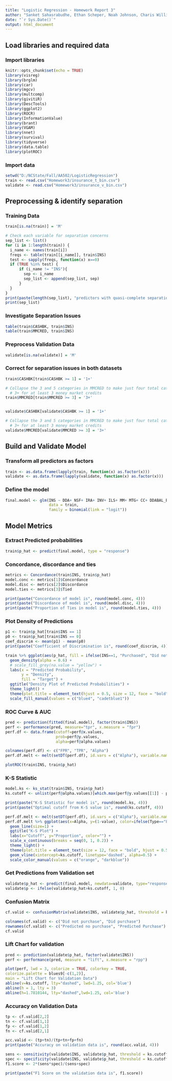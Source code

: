 ---
title: "Logistic Regression - Homework Report 3"
author: "Sanket Sahasrabudhe, Ethan Scheper, Noah Johnson, Charis Williams, Elizabeth Surratt"
date: "`r Sys.Date()`"
output: html_document
---

## Load libraries and required data
### Import libraries
```{r setup, results='hide', message=FALSE, warning=FALSE}
knitr::opts_chunk$set(echo = TRUE)
library(visreg)
library(brglm)
library(car)
library(mgcv)
library(multcomp)
library(givitiR)
library(DescTools)
library(ggplot2)
library(ROCR)
library(InformationValue)
library(brant)
library(VGAM)
library(nnet)
library(survival)
library(tidyverse)
library(data.table)
library(plotROC)
```

### Import data
```{r load}
setwd("D:/NCState/Fall/AA502/LogisticRegression")
train <- read.csv("Homework3/insurance_t_bin.csv")
validate <- read.csv("Homework3/insurance_v_bin.csv")
```

## Preprocessing & identify separation 
### Training Data
```{r preprocess_train}
train[is.na(train)] = 'M'

# Check each variable for separation concerns
sep_list <- list()
for (i in 1:length(train)) {
  i_name <- names(train[i])
  freqs <- table(train[[i_name]], train$INS)
  test <- sapply(freqs, function(x) x==0)
  if (TRUE %in% test) {
      if (i_name != "INS"){
        sep <- i_name
        sep_list <- append(sep_list, sep)
      }
  }
}
print(paste(length(sep_list), "predictors with quasi-complete separation issues"))
print(sep_list)
```

### Investigate Separation Issues
``` {r investigate}
table(train$CASHBK, train$INS)
table(train$MMCRED, train$INS)
```
### Preprocess Validation Data
``` {r preprocess_valid}
validate[is.na(validate)] = 'M'
```

### Correct for separation issues in both datasets
``` {r }
train$CASHBK[train$CASHBK >= 1] = '1+'

# Collapse the 3 and 5 categories in MMCRED to make just four total categories - 
  # 3+ for at least 3 money market credits
train$MMCRED[train$MMCRED >= 3] = '3+'


validate$CASHBK[validate$CASHBK >= 1] = '1+'

# Collapse the 3 and 5 categories in MMCRED to make just four total categories - 
  # 3+ for at least 3 money market credits
validate$MMCRED[validate$MMCRED >= 3] = '3+'
```

## Build and Validate Model
### Transform all predictors as factors
``` {r build_validate}
train <- as.data.frame(lapply(train, function(x) as.factor(x)))
validate <- as.data.frame(lapply(validate, function(x) as.factor(x)))
```

### Define the model
``` {r define_model}
final.model <- glm(INS ~ DDA+ NSF+ IRA+ INV+ ILS+ MM+ MTG+ CC+ DDABAL_Bin+ CHECKS_Bin + TELLER_Bin+ SAVBAL_Bin+ ATMAMT_Bin+ CDBAL_Bin + DDA:IRA,
                   data = train,
                   family = binomial(link = "logit"))

```

## Model Metrics
### Extract Predicted probabilities

``` {r extract_probs}
train$p_hat <- predict(final.model, type = "response")
```

### Concordance, discordance and ties
``` {r concordance_discordance}

metrics <- Concordance(train$INS, train$p_hat)
model.conc <- metrics[1]$Concordance
model.disc <- metrics[2]$Discordance
model.ties <- metrics[3]$Tied

print(paste("Concordance of model is", round(model.conc, 4)))
print(paste("Discordance of model is", round(model.disc, 4)))
print(paste("Proportion of Ties in model is", round(model.ties, 4)))
```

### Plot Density of Predictions
``` {r discrimination}
p1 <- train$p_hat[train$INS == 1]
p0 <- train$p_hat[train$INS == 0]
coef_discrim <- mean(p1) - mean(p0)
print(paste("Coefficient of Discrimination is", round(coef_discrim, 4)))
```

``` {r density}
train %>% ggplot(aes(p_hat, fill = ifelse(INS==1, "Purchased", "Did not Purchase"))) +
  geom_density(alpha = 0.6) +
  # scale_fill_grey(na.value = "yellow") +
  labs(x = "Predicted Probability",
       y = "Density",
       fill = "Target") +
  ggtitle("Density Plot of Predicted Probabilities") +
  theme_light() +
  theme(plot.title = element_text(hjust = 0.5, size = 12, face = "bold")) +
  scale_fill_manual(values = c("blue4", "cadetblue1"))
```

### ROC Curve & AUC
``` {r roc_auc}
pred <- prediction(fitted(final.model), factor(train$INS))
perf <- performance(pred, measure="tpr", x.measure = "fpr")
perf.df <- data.frame(cutoff=perf@x.values,
                      prob=perf@y.values,
                      alpha=perf@alpha.values)

colnames(perf.df) <- c("FPR", "TPR", "Alpha")
perf.df.melt <- melt(setDT(perf.df), id.vars = c("Alpha"), variable.name = "Type")

plotROC(train$INS, train$p_hat)

```


### K-S Statistic
``` {r ks}

model.ks <- ks_stat(train$INS, train$p_hat)
ks.cutoff <- unlist(perf@alpha.values)[which.max(perf@y.values[[1]] - perf@x.values[[1]])]

print(paste("K-S Statistic for model is", round(model.ks, 4)))
print(paste("Optimal cutoff from K-S value is", round(ks.cutoff, 4)))

```

``` {r plot_ks}
perf.df.melt <- melt(setDT(perf.df), id.vars = c("Alpha"), variable.name = "Type")
perf.df.melt %>% ggplot(aes(x=Alpha, y=(1-value), color=ifelse(Type=="FPR","Did not Purchase", "Purchased" ))) +
  geom_line(size=1) +
  ggtitle("K-S Plot") +
  labs(x="Cutoff", y="Proportion", color="") +
  scale_x_continuous(breaks = seq(0, 1, 0.2)) +
  theme_light() +
  theme(plot.title = element_text(size = 12, face = "bold", hjust = 0.5)) +
  geom_vline(xintercept=ks.cutoff, linetype='dashed', alpha=0.5) +
  scale_color_manual(values = c("orange", "darkblue"))
```

### Get Predictions from Validation set
``` {r get_predictions,}

validate$p_hat <- predict(final.model, newdata=validate, type="response")
validate$p <- ifelse(validate$p_hat>ks.cutoff, 1, 0)
```


### Confusion Matrix
``` {r confusion_matrix}
cf.valid <- confusionMatrix(validate$INS, validate$p_hat, threshold = ks.cutoff)

colnames(cf.valid) <- c("Did not purchase", "Did purchase")
rownames(cf.valid) <- c("Predicted no purchase", "Predicted Purchase")
cf.valid
```

### Lift Chart for validation
``` {r lift}
pred <- prediction(validate$p_hat, factor(validate$INS))
perf <- performance(pred, measure = "lift", x.measure = "rpp")

plot(perf, lwd = 3, colorize = TRUE, colorkey = TRUE,
colorize.palette = blues9[-c(1,2)],
main = "Lift Chart for Validation Data")
abline(v=ks.cutoff, lty="dashed", lwd=1.25, col='blue')
abline(h = 1, lty = 3)
abline(h=1.7810144, lty="dashed",lwd=1.25, col='blue')
```

### Accuracy on Validation Data
``` {r accuracy_valid}

tp <- cf.valid[2,2]
tn <- cf.valid[1,1]
fp <- cf.valid[1,2]
fn <- cf.valid[2,1]

acc.valid <- (tp+tn)/(tp+tn+fp+fn)
print(paste("Accuracy on validation data is", round(acc.valid, 4)))

sens <- sensitivity(validate$INS, validate$p_hat, threshold = ks.cutoff)
spec <- specificity(validate$INS, validate$p_hat, threshold = ks.cutoff)
f1.score <- 2*(sens*spec)/(sens+spec)

print(paste("F1 Score on the validation data is", f1.score))
```